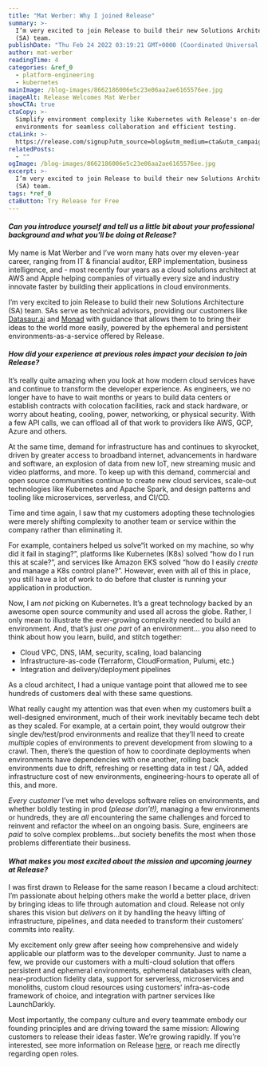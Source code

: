 ```yaml
---
title: "Mat Werber: Why I joined Release"
summary: >-
  I’m very excited to join Release to build their new Solutions Architecture
  (SA) team.
publishDate: "Thu Feb 24 2022 03:19:21 GMT+0000 (Coordinated Universal Time)"
author: mat-werber
readingTime: 4
categories: &ref_0
  - platform-engineering
  - kubernetes
mainImage: /blog-images/8662186006e5c23e06aa2ae6165576ee.jpg
imageAlt: Release Welcomes Mat Werber
showCTA: true
ctaCopy: >-
  Simplify environment complexity like Kubernetes with Release's on-demand
  environments for seamless collaboration and efficient testing.
ctaLink: >-
  https://release.com/signup?utm_source=blog&utm_medium=cta&utm_campaign=blog-cta&utm_content=mat-werber-why-i-joined-release
relatedPosts:
  - ""
ogImage: /blog-images/8662186006e5c23e06aa2ae6165576ee.jpg
excerpt: >-
  I’m very excited to join Release to build their new Solutions Architecture
  (SA) team.
tags: *ref_0
ctaButton: Try Release for Free
---
```


#### _Can you introduce yourself and tell us a little bit about your professional background and what you'll be doing at Release?_

My name is Mat Werber and I’ve worn many hats over my eleven-year career, ranging from IT & financial auditor, ERP implementation, business intelligence, and - most recently four years as a cloud solutions architect at AWS and Apple helping companies of virtually every size and industry innovate faster by building their applications in cloud environments. 

I’m very excited to join Release to build their new Solutions Architecture (SA) team. SAs serve as technical advisors, providing our customers like [Datasaur.ai](https://releasehub.com/casestudy/datasaurai) and [Monad](https://releasehub.com/casestudy/monad) with guidance that allows them to to bring their ideas to the world more easily, powered by the ephemeral and persistent environments-as-a-service offered by Release. 

#### *How did your experience at previous roles impact your decision to join Release?* 

It’s really quite amazing when you look at how modern cloud services have and continue to transform the developer experience. As engineers, we no longer have to have to wait months or years to build data centers or establish contracts with colocation facilities, rack and stack hardware, or worry about heating, cooling, power, networking, or physical security. With a few API calls, we can offload all of that work to providers like AWS, GCP, Azure and others.  

At the same time, demand for infrastructure has and continues to skyrocket, driven by greater access to broadband internet, advancements in hardware and software, an explosion of data from new IoT, new streaming music and video platforms, and more. To keep up with this demand, commercial and open source communities continue to create new cloud services, scale-out technologies like Kubernetes and Apache Spark, and design patterns and tooling like microservices, serverless, and CI/CD.

Time and time again, I saw that my customers adopting these technologies were merely shifting complexity to another team or service within the company rather than eliminating it. 

For example, containers helped us solve“it worked on my machine, so why did it fail in staging?”, platforms like Kubernetes (K8s) solved “how do I run this at scale?”, and services like Amazon EKS solved “how do I easily _create_ and manage a K8s control plane?”. However, even with all of this in place, you still have a lot of work to do before that cluster is running your application in production.

Now, I am _not_ picking on Kubernetes. It’s a great technology backed by an awesome open source community and used all across the globe. Rather, I only mean to illustrate the ever-growing complexity needed to build an environment. And, that’s just _one part_ of an environment… you also need to think about how you learn, build, and stitch together:  

- Cloud VPC, DNS, IAM, security, scaling, load balancing
- Infrastructure-as-code (Terraform, CloudFormation, Pulumi, etc.)
- Integration and delivery/deployment pipelines

As a cloud architect, I had a unique vantage point that allowed me to see hundreds of customers deal with these same questions.  

What really caught my attention was that even when my customers built a well-designed environment, much of their work inevitably became tech debt as they scaled. For example, at a certain point, they would outgrow their single dev/test/prod environments and realize that they’ll need to create _multiple_ copies of environments to prevent development from slowing to a crawl. Then, there’s the question of how to coordinate deployments when environments have dependencies with one another, rolling back environments due to drift, refreshing or resetting data in test / QA, added infrastructure cost of new environments, engineering-hours to operate all of this, and more. 

_Every customer_ I’ve met who develops software relies on environments, and whether boldly testing in prod (_please don’t!),_ managing a few environments or hundreds, they are _all_ encountering the same challenges and forced to reinvent and refactor the wheel on an ongoing basis. Sure, engineers are _paid_ to solve complex problems…but society benefits the most when those problems differentiate their business.

#### _What makes you most excited about the mission and upcoming journey at Release?_

I was first drawn to Release for the same reason I became a cloud architect: I’m passionate about helping others make the world a better place, driven by bringing ideas to life through automation and cloud. Release not only shares this vision but _delivers_ on it by handling the heavy lifting of infrastructure, pipelines, and data needed to transform their customers’ commits into reality. 

My excitement only grew after seeing how comprehensive and widely applicable our platform was to the developer community. Just to name a few, we provide our customers with a multi-cloud solution that offers persistent and ephemeral environments, ephemeral databases with clean, near-production fidelity data, support for serverless, microservices and monoliths, custom cloud resources using customers’ infra-as-code framework of choice, and integration with partner services like LaunchDarkly.  

Most importantly, the company culture and every teammate embody our founding principles and are driving toward the same mission: Allowing customers to release their ideas faster. We’re growing rapidly. If you’re interested, see more information on Release [here](https://releasehub.com/company), or reach me directly regarding open roles.
